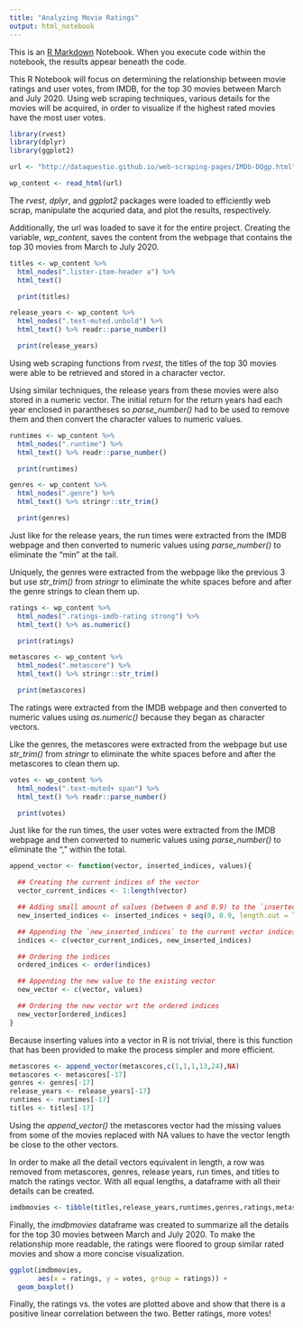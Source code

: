 ```yaml
---
title: "Analyzing Movie Ratings"
output: html_notebook
---
```


This is an [R Markdown](http://rmarkdown.rstudio.com) Notebook. When you execute code within the notebook, the results appear beneath the code. 

This R Notebook will focus on determining the relationship between movie ratings and user votes, from IMDB, for the top 30 movies between March and July 2020. Using web scraping techniques, various details for the movies will be acquired, in order to visualize if the highest rated movies have the most user votes.

```r
library(rvest)
library(dplyr)
library(ggplot2)

url <- "http://dataquestio.github.io/web-scraping-pages/IMDb-DQgp.html"

wp_content <- read_html(url)
```

The *rvest*, *dplyr*, and *ggplot2* packages were loaded to efficiently web scrap, manipulate the acquried data, and plot the results, respectively.

Additionally, the url was loaded to save it for the entire project. Creating the variable, *wp_content*, saves the content from the webpage that contains the top 30 movies from March to July 2020.

```r
titles <- wp_content %>% 
  html_nodes(".lister-item-header a") %>% 
  html_text()

  print(titles)

release_years <- wp_content %>% 
  html_nodes(".text-muted.unbold") %>% 
  html_text() %>% readr::parse_number()

  print(release_years)
```

Using web scraping functions from *rvest*, the titles of the top 30 movies were able to be retrieved and stored in a character vector.

Using similar techniques, the release years from these movies were also stored in a numeric vector. The initial return for the return years had each year enclosed in parantheses so *parse_number()* had to be used to remove them and then convert the character values to numeric values.

```r
runtimes <- wp_content %>% 
  html_nodes(".runtime") %>% 
  html_text() %>% readr::parse_number()

  print(runtimes)

genres <- wp_content %>% 
  html_nodes(".genre") %>% 
  html_text() %>% stringr::str_trim()

  print(genres)
```

Just like for the release years, the run times were extracted from the IMDB webpage and then converted to numeric values using *parse_number()* to eliminate the "min" at the tail.

Uniquely, the genres were extracted from the webpage like the previous 3 but use *str_trim()* from *stringr* to eliminate the white spaces before and after the genre strings to clean them up.

```r
ratings <- wp_content %>% 
  html_nodes(".ratings-imdb-rating strong") %>% 
  html_text() %>% as.numeric()

  print(ratings)

metascores <- wp_content %>% 
  html_nodes(".metascore") %>% 
  html_text() %>% stringr::str_trim()

  print(metascores)
```

The ratings were extracted from the IMDB webpage and then converted to numeric values using *as.numeric()* because they began as character vectors.

Like the genres, the metascores were extracted from the webpage but use *str_trim()* from *stringr* to eliminate the white spaces before and after the metascores to clean them up.

```r
votes <- wp_content %>% 
  html_nodes(".text-muted+ span") %>% 
  html_text() %>% readr::parse_number()

  print(votes)
```

Just like for the run times, the user votes were extracted from the IMDB webpage and then converted to numeric values using *parse_number()* to eliminate the "," within the total.

```r
append_vector <- function(vector, inserted_indices, values){

  ## Creating the current indices of the vector
  vector_current_indices <- 1:length(vector)

  ## Adding small amount of values (between 0 and 0.9) to the `inserted_indices`
  new_inserted_indices <- inserted_indices + seq(0, 0.9, length.out = length(inserted_indices))

  ## Appending the `new_inserted_indices` to the current vector indices
  indices <- c(vector_current_indices, new_inserted_indices)

  ## Ordering the indices
  ordered_indices <- order(indices)

  ## Appending the new value to the existing vector
  new_vector <- c(vector, values)

  ## Ordering the new vector wrt the ordered indices
  new_vector[ordered_indices]
}
```

Because inserting values into a vector in R is not trivial, there is this function that has been provided to make the process simpler and more efficient.

```r
metascores <- append_vector(metascores,c(1,1,1,13,24),NA)
metascores <- metascores[-17]
genres <- genres[-17]
release_years <- release_years[-17]
runtimes <- runtimes[-17]
titles <- titles[-17]
```

Using the *append_vector()* the metascores vector had the missing values from some of the movies replaced with NA values to have the vector length be close to the other vectors.

In order to make all the detail vectors equivalent in length, a row was removed from metascores, genres, release years, run times, and titles to match the ratings vector. With all equal lengths, a dataframe with all their details can be created.

```r
imdbmovies <- tibble(titles,release_years,runtimes,genres,ratings,metascores,votes) %>% mutate(ratings = floor(ratings))
```

Finally, the *imdbmovies* dataframe was created to summarize all the details for the top 30 movies between March and July 2020. To make the relationship more readable, the ratings were floored to group similar rated movies and show a more concise visualization.

```r
ggplot(imdbmovies,
       aes(x = ratings, y = votes, group = ratings)) + 
  geom_boxplot()
```

Finally, the ratings vs. the votes are plotted above and show that there is a positive linear correlation between the two. Better ratings, more votes!
